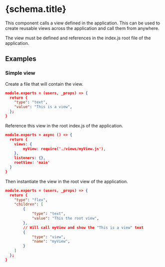 
# {schema.title}

This component calls a view defined in the application. This can be used to create reusable views across the application and call them from anywhere.

The view must be defined and references in the index.js root file of the application.

## Examples

### Simple view

Create a file that will contain the view.

```json
module.exports = (users, _props) => {
  return {
    "type": "text",
    "value": "This is a view",
  };
}
```

Reference this view in the root index.js of the application.

```json
module.exports = async () => {
  return {
    views: {
        myView: require('./views/myView.js'),
    },
    listeners: {},
    rootView: 'main'
  }
}
```

Then instantiate the view in the root view of the application.

```json
module.exports = (users, _props) => {
  return {
    "type": "flex",
    "children": [
        {
            "type": "text",
            "value": "This the root view",
        },
        // Will call myView and show the "This is a view" text
        {
            "type": "view",
            "name": "myView",
        }
    ]
  };
}
```

<PropertyTable schema={schema}/>
